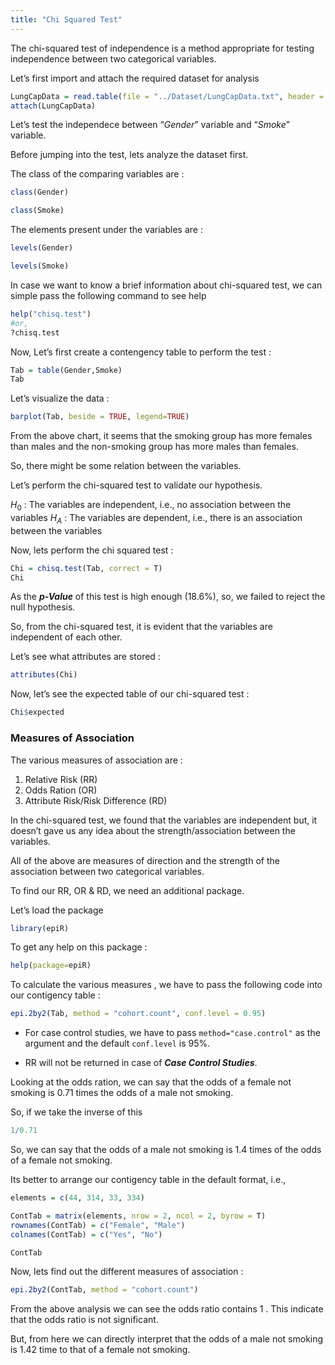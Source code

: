 ```yaml
---
title: "Chi Squared Test"
---
```

The chi-squared test of independence is a method appropriate for testing independence between two categorical variables.

Let's first import and attach the required dataset for analysis

```r
LungCapData = read.table(file = "../Dataset/LungCapData.txt", header = TRUE, sep = "\t")
attach(LungCapData)
```

Let's test the independece between "*Gender*" variable and "*Smoke*" variable.

Before jumping into the test, lets analyze the dataset first.

The class of the comparing variables are :

```r
class(Gender)
```
```r
class(Smoke)
```

The elements present under the variables are :

```r
levels(Gender)
```
```r
levels(Smoke)
```

In case we want to know a brief information about chi-squared test, we can simple pass the following command to see help

```r
help("chisq.test")
#or,
?chisq.test
```

Now, Let's first create a contengency table to perform the test :

```r
Tab = table(Gender,Smoke)
Tab
```
Let's visualize the data :

```r
barplot(Tab, beside = TRUE, legend=TRUE)
```

From the above chart, it seems that the smoking group has more females than males and the non-smoking group has more males than females.

So, there might be some relation between the variables.

Let's perform the chi-squared test to validate our hypothesis.

$H_0$ : The variables are independent, i.e., no association between the variables
$H_A$ : The variables are dependent, i.e., there is an association between the variables

Now, lets perform the chi squared test :

```r
Chi = chisq.test(Tab, correct = T)
Chi
```
 As the ***p-Value*** of this test is high enough ($18.6\%$), so, we failed to reject the null hypothesis.
 
So, from the chi-squared test, it is evident that the variables are independent of each other.
 
Let's see what attributes are stored :

```r
attributes(Chi)
```

Now, let's see the expected table of our chi-squared test :

```r
Chi$expected
```

### Measures of Association

The various measures of association are :

1. Relative Risk (RR)
2. Odds Ration (OR)
3. Attribute Risk/Risk Difference (RD)


In the chi-squared test, we found that the variables are independent but, it doesn't gave us any idea about the strength/association between the variables.

All of the above are measures of direction and the strength of the association between two categorical variables.

To find our RR, OR & RD, we need an additional package.

Let's load the package

```r
library(epiR)
```
To get any help on this package :

```r
help(package=epiR)
```

To calculate the various measures , we have to pass the following code into our contigency table :

```r
epi.2by2(Tab, method = "cohort.count", conf.level = 0.95)
```


- For case control studies, we have to pass `method="case.control"` as the argument and the default `conf.level` is $95\%$.

- RR will not be returned in case of ***Case Control Studies***.

Looking at the odds ration, we can say that the odds of a female not smoking is $0.71$ times the odds of a male not smoking.

So, if we take the inverse of this

```r
1/0.71
```
So, we can say that the odds of a male not smoking is $1.4$ times of the odds of a female not smoking.


Its better to arrange our contigency table in the default format, i.e.,

```r
elements = c(44, 314, 33, 334)

ContTab = matrix(elements, nrow = 2, ncol = 2, byrow = T)
rownames(ContTab) = c("Female", "Male")
colnames(ContTab) = c("Yes", "No")

ContTab
```

Now, lets find out the different measures of association :

```r
epi.2by2(ContTab, method = "cohort.count")
```
From the above analysis we can see the odds ratio contains $1$ . This indicate that the odds ratio is not significant.

But, from here we can directly interpret that the odds of a male not smoking is $1.42$ time to that of a female not smoking.
